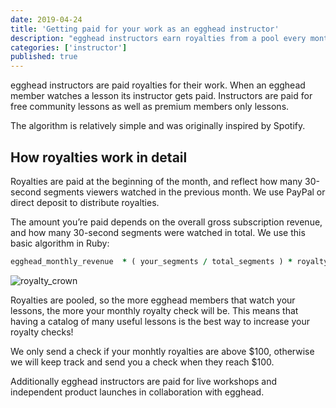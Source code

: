 ```yaml
---
date: 2019-04-24
title: 'Getting paid for your work as an egghead instructor'
description: "egghead instructors earn royalties from a pool every month."
categories: ['instructor']
published: true
---
```


egghead instructors are paid royalties for their work. When an egghead member watches a lesson its instructor gets paid. Instructors are paid for free community lessons as well as premium members only lessons.

The algorithm is relatively simple and was originally inspired by Spotify.

## How royalties work in detail

Royalties are paid at the beginning of the month, and reflect how many 30-second segments viewers watched in the previous month. We use PayPal or direct deposit to distribute royalties.

The amount you’re paid depends on the overall gross subscription revenue, and how many 30-second segments were watched in total. We use this basic algorithm in Ruby:

```ruby
egghead_monthly_revenue  * ( your_segments / total_segments ) * royalty_percent
```

![royalty_crown](./images/ch1_s2_royaltycrown.png)

Royalties are pooled, so the more egghead members that watch your lessons, the more your monthly royalty check will be. This means that having a catalog of many useful lessons is the best way to increase your royalty checks!

We only send a check if your monhtly royalties are above $100, otherwise we will keep track and send you a check when they reach $100.

Additionally egghead instructors are paid for live workshops and independent product launches in collaboration with egghead.